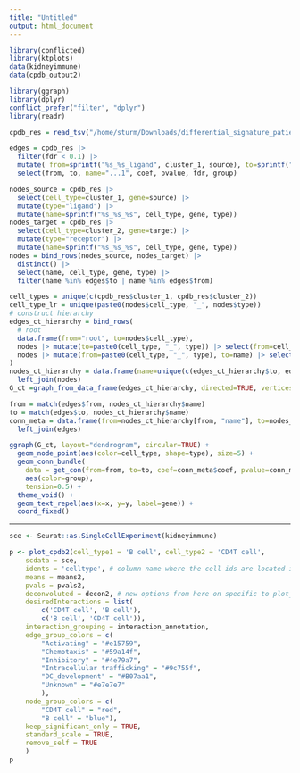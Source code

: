 ```yaml
---
title: "Untitled"
output: html_document
---
```


```r
library(conflicted)
library(ktplots)
data(kidneyimmune)
data(cpdb_output2)

library(ggraph)
library(dplyr)
conflict_prefer("filter", "dplyr")
library(readr)
```

```r
cpdb_res = read_tsv("/home/sturm/Downloads/differential_signature_patient_immune_infiltration_cpdb.tsv")

```
```r
edges = cpdb_res |>
  filter(fdr < 0.1) |>
  mutate( from=sprintf("%s_%s_ligand", cluster_1, source), to=sprintf("%s_%s_receptor", cluster_2, target)) |>
  select(from, to, name="...1", coef, pvalue, fdr, group)
```

```r
nodes_source = cpdb_res |> 
  select(cell_type=cluster_1, gene=source) |>
  mutate(type="ligand") |>
  mutate(name=sprintf("%s_%s_%s", cell_type, gene, type))
nodes_target = cpdb_res |> 
  select(cell_type=cluster_2, gene=target) |>
  mutate(type="receptor") |>
  mutate(name=sprintf("%s_%s_%s", cell_type, gene, type))
nodes = bind_rows(nodes_source, nodes_target) |>
  distinct() |>
  select(name, cell_type, gene, type) |>
  filter(name %in% edges$to | name %in% edges$from)

```


<!-- # ```{r} -->
<!-- # G = graph_from_data_frame(edges, directed=TRUE, vertices=nodes |> filter(name %in% edges$from | name %in% edges$to)) -->
<!-- #  -->
<!-- # ``` -->

```r
cell_types = unique(c(cpdb_res$cluster_1, cpdb_res$cluster_2))
cell_type_lr = unique(paste0(nodes$cell_type, "_", nodes$type))
# construct hierarchy
edges_ct_hierarchy = bind_rows(
  # root
  data.frame(from="root", to=nodes$cell_type),
  nodes |> mutate(to=paste0(cell_type, "_", type)) |> select(from=cell_type, to) |> distinct(),
  nodes |> mutate(from=paste0(cell_type, "_", type), to=name) |> select(from, to)
)
nodes_ct_hierarchy = data.frame(name=unique(c(edges_ct_hierarchy$to, edges_ct_hierarchy$from))) |> 
  left_join(nodes)
G_ct =graph_from_data_frame(edges_ct_hierarchy, directed=TRUE, vertices=nodes_ct_hierarchy)
```



```r
from = match(edges$from, nodes_ct_hierarchy$name)
to = match(edges$to, nodes_ct_hierarchy$name)
conn_meta = data.frame(from=nodes_ct_hierarchy[from, "name"], to=nodes_ct_hierarchy[to, "name"]) |>
  left_join(edges)

ggraph(G_ct, layout="dendrogram", circular=TRUE) + 
  geom_node_point(aes(color=cell_type, shape=type), size=5) + 
  geom_conn_bundle(
    data = get_con(from=from, to=to, coef=conn_meta$coef, pvalue=conn_meta$pvalue, group=conn_meta$group),
    aes(color=group),
    tension=0.5) +
  theme_void() + 
  geom_text_repel(aes(x=x, y=y, label=gene)) + 
  coord_fixed()

```


---

```r
sce <- Seurat::as.SingleCellExperiment(kidneyimmune)
```

```r
p <- plot_cpdb2(cell_type1 = 'B cell', cell_type2 = 'CD4T cell',
    scdata = sce,
    idents = 'celltype', # column name where the cell ids are located in the metadata
    means = means2,
    pvals = pvals2,
    deconvoluted = decon2, # new options from here on specific to plot_cpdb2
    desiredInteractions = list(
        c('CD4T cell', 'B cell'),
        c('B cell', 'CD4T cell')),
    interaction_grouping = interaction_annotation,
    edge_group_colors = c(
        "Activating" = "#e15759",
        "Chemotaxis" = "#59a14f",
        "Inhibitory" = "#4e79a7",
        "Intracellular trafficking" = "#9c755f",
        "DC_development" = "#B07aa1",
        "Unknown" = "#e7e7e7"
        ),
    node_group_colors = c(
        "CD4T cell" = "red",
        "B cell" = "blue"),
    keep_significant_only = TRUE,
    standard_scale = TRUE,
    remove_self = TRUE
    )
p
```

